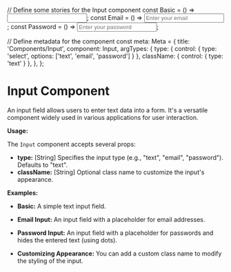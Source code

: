 
// Define some stories for the Input component
const Basic = () => <Input type="text" />;
const Email = () => <Input type="email" placeholder="Enter your email" />;
const Password = () => <Input type="password" placeholder="Enter your password" />;

// Define metadata for the component
const meta: Meta<typeof Input> = {
  title: 'Components/Input',
  component: Input,
  argTypes: {
    type: { control: { type: 'select', options: ['text', 'email', 'password'] } },
    className: { control: { type: 'text' } },
  },
};

# Input Component

An input field allows users to enter text data into a form. It's a versatile component widely used in various applications for user interaction.

**Usage:**

The `Input` component accepts several props:

- **type:** [String] Specifies the input type (e.g., "text", "email", "password"). Defaults to "text".
- **className:** [String] Optional class name to customize the input's appearance.

**Examples:**

* **Basic:** A simple text input field.
<Canvas story={Basic} />

* **Email Input:** An input field with a placeholder for email addresses.
<Canvas story={Email} />

* **Password Input:** An input field with a placeholder for passwords and hides the entered text (using dots).
<Canvas story={Password} />

* **Customizing Appearance:** You can add a custom class name to modify the styling of the input.

